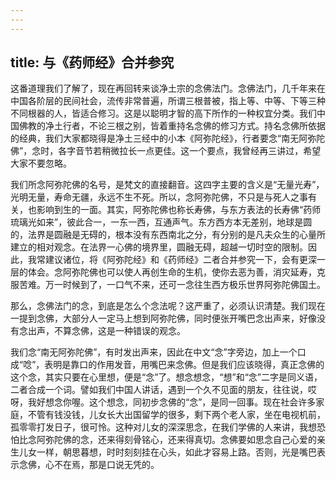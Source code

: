 ```yaml
---
---
---
```

title: 与《药师经》合并参究
---




这番道理我们了解了，现在再回转来谈净土宗的念佛法门。念佛法门，几千年来在中国各阶层的民间社会，流传非常普遍，所谓三根普被，指上等、中等、下等三种不同根器的人，皆适合修习。这是以聪明才智的高下所作的一种权宜分类。我们中国佛教的净土行者，不论三根之别，皆着重持名念佛的修习方式。持名念佛所依据的经典，我们大家都晓得是净土三经中的小本《阿弥陀经》，行者要念“南无阿弥陀佛”，念时，各字音节若稍微拉长一点更佳。这一个要点，我曾经再三讲过，希望大家不要忽略。

我们所念阿弥陀佛的名号，是梵文的直接翻音。这四字主要的含义是“无量光寿”，光明无量，寿命无疆，永远不生不死。所以，念阿弥陀佛，不只是与死人之事有关，也影响到生的一面。其实，阿弥陀佛也称长寿佛，与东方表法的长寿佛“药师琉璃光如来”，彼此合一，一东一西，互通声气。东方西方本无差别，地球是圆的，法界是圆融是无碍的，根本没有东西南北之分，有分别的是凡夫众生的心量所建立的相对观念。在法界一心佛的境界里，圆融无碍，超越一切时空的限制。因此，我常建议诸位，将《阿弥陀经》和《药师经》二者合并参究一下，会有更深一层的体会。念阿弥陀佛也可以使人再创生命的生机，使你去恶为善，消灾延寿，克服苦难。万一时候到了，一口气不来，还可一念往生西方极乐世界阿弥陀佛国土。

那么，念佛法门的念，到底是怎么个念法呢？这严重了，必须认识清楚。我们现在一提到念佛，大部分人一定马上想到阿弥陀佛，同时便张开嘴巴念出声来，好像没有念出声，不算念佛，这是一种错误的观念。

我们念“南无阿弥陀佛”，有时发出声来，因此在中文“念”字旁边，加上一个口成“唸”，表明是靠口的作用发音，用嘴巴来念佛。但是我们应该晓得，真正念佛的这个念，其实只要在心里想，便是“念”了。想念想念，“想”和“念”二字是同义语，二者合成一个词。譬如我们中国人讲话，遇到一个久不见面的朋友，往往说，哎呀，我好想念你喔。这个想念，同初步念佛的“念”，是同一回事。现在社会许多家庭，不管有钱没钱，儿女长大出国留学的很多，剩下两个老人家，坐在电视机前，孤零零打发日子，很可怜。这种对儿女的深深思念，在我们学佛的人来讲，我想恐怕比念阿弥陀佛的念，还来得刻骨铭心，还来得真切。念佛要如思念自己心爱的亲生儿女一样，朝思暮想，时时刻刻挂在心头，如此才容易上路。否则，光是嘴巴表示念佛，心不在焉，那是口说无凭的。